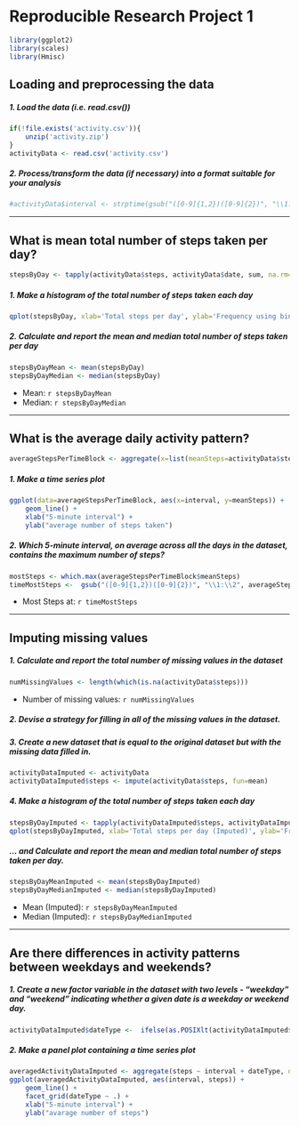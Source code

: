 # Reproducible Research Project 1 

```{r, echo=FALSE, results='hide', warning=FALSE, message=FALSE}
library(ggplot2)
library(scales)
library(Hmisc)
```

## Loading and preprocessing the data
##### 1. Load the data (i.e. read.csv())
```{r, results='markup', warning=TRUE, message=TRUE}
if(!file.exists('activity.csv')){
    unzip('activity.zip')
}
activityData <- read.csv('activity.csv')
```
##### 2. Process/transform the data (if necessary) into a format suitable for your analysis
```{r}
#activityData$interval <- strptime(gsub("([0-9]{1,2})([0-9]{2})", "\\1:\\2", activityData$interval), format='%H:%M')
```

-----

## What is mean total number of steps taken per day?
```{r}
stepsByDay <- tapply(activityData$steps, activityData$date, sum, na.rm=TRUE)
```

##### 1. Make a histogram of the total number of steps taken each day
```{r}
qplot(stepsByDay, xlab='Total steps per day', ylab='Frequency using binwith 500', binwidth=500)
```

##### 2. Calculate and report the mean and median total number of steps taken per day
```{r}
stepsByDayMean <- mean(stepsByDay)
stepsByDayMedian <- median(stepsByDay)
```
* Mean: `r stepsByDayMean`
* Median:  `r stepsByDayMedian`

-----

## What is the average daily activity pattern?
```{r}
averageStepsPerTimeBlock <- aggregate(x=list(meanSteps=activityData$steps), by=list(interval=activityData$interval), FUN=mean, na.rm=TRUE)
```

##### 1. Make a time series plot
```{r}
ggplot(data=averageStepsPerTimeBlock, aes(x=interval, y=meanSteps)) +
    geom_line() +
    xlab("5-minute interval") +
    ylab("average number of steps taken") 
```

##### 2. Which 5-minute interval, on average across all the days in the dataset, contains the maximum number of steps?
```{r}
mostSteps <- which.max(averageStepsPerTimeBlock$meanSteps)
timeMostSteps <-  gsub("([0-9]{1,2})([0-9]{2})", "\\1:\\2", averageStepsPerTimeBlock[mostSteps,'interval'])
```

* Most Steps at: `r timeMostSteps`

----

## Imputing missing values
##### 1. Calculate and report the total number of missing values in the dataset 
```{r}
numMissingValues <- length(which(is.na(activityData$steps)))
```

* Number of missing values: `r numMissingValues`

##### 2. Devise a strategy for filling in all of the missing values in the dataset.
##### 3. Create a new dataset that is equal to the original dataset but with the missing data filled in.
```{r}
activityDataImputed <- activityData
activityDataImputed$steps <- impute(activityData$steps, fun=mean)
```


##### 4. Make a histogram of the total number of steps taken each day 
```{r}
stepsByDayImputed <- tapply(activityDataImputed$steps, activityDataImputed$date, sum)
qplot(stepsByDayImputed, xlab='Total steps per day (Imputed)', ylab='Frequency using binwith 500', binwidth=500)
```

##### ... and Calculate and report the mean and median total number of steps taken per day. 
```{r}
stepsByDayMeanImputed <- mean(stepsByDayImputed)
stepsByDayMedianImputed <- median(stepsByDayImputed)
```
* Mean (Imputed): `r stepsByDayMeanImputed`
* Median (Imputed):  `r stepsByDayMedianImputed`


----

## Are there differences in activity patterns between weekdays and weekends?
##### 1. Create a new factor variable in the dataset with two levels - "weekday" and "weekend" indicating whether a given date is a weekday or weekend day.

```{r}
activityDataImputed$dateType <-  ifelse(as.POSIXlt(activityDataImputed$date)$wday %in% c(0,6), 'weekend', 'weekday')
```

##### 2. Make a panel plot containing a time series plot

```{r}
averagedActivityDataImputed <- aggregate(steps ~ interval + dateType, data=activityDataImputed, mean)
ggplot(averagedActivityDataImputed, aes(interval, steps)) + 
    geom_line() + 
    facet_grid(dateType ~ .) +
    xlab("5-minute interval") + 
    ylab("avarage number of steps")
```


